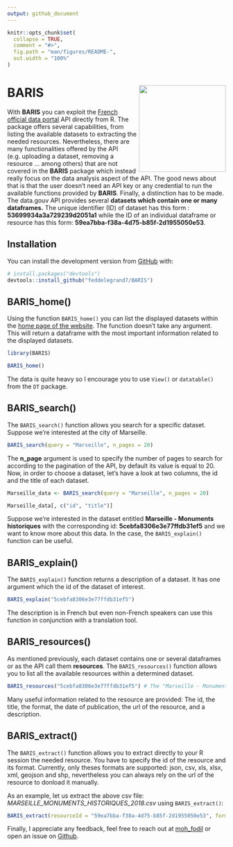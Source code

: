 ```yaml
---
output: github_document
---
```


<!-- README.md is generated from README.Rmd. Please edit that file -->

```r
knitr::opts_chunk$set(
  collapse = TRUE,
  comment = "#>",
  fig.path = "man/figures/README-",
  out.width = "100%"
)
```
# BARIS <a><img src='man/figures/hex.png' align="right" height="200" /></a>

<!-- badges: start -->

<!-- badges: end -->

With **BARIS** you can exploit the [French official data portal](https://www.data.gouv.fr/fr/) API directly from R. The package offers several capabilities, from listing the available datasets to extracting the needed resources. Nevertheless, there are many functionalities offered by the API (e.g. uploading a dataset, removing a resource ... among others) that are not covered in the **BARIS** package which instead really focus on the data analysis aspect of the API. The good news about that is that the user doesn't need an API key or any credential to run the available functions provided by **BARIS**. Finally, a distinction has to be made. The data.gouv API provides several **datasets which contain one or many dataframes.** The unique identifier (ID) of dataset has this form : **53699934a3a729239d2051a1** while the ID of an individual dataframe or resource has this form: **59ea7bba-f38a-4d75-b85f-2d1955050e53**. 

## Installation

You can install the development version from [GitHub](https://github.com/) with:

``` r
# install.packages("devtools")
devtools::install_github("feddelegrand7/BARIS")
```

## BARIS_home()

Using the function `BARIS_home()` you can list the displayed datasets within the [home page of the website](www.data.gouv.fr). The function doesn't take any argument. This will return a dataframe with the most important information related to the displayed datasets.

```r
library(BARIS)

BARIS_home()

```
The data is quite heavy so I encourage you to use `View()` or `datatable()` from the `DT` package. 


## BARIS_search()

The `BARIS_search()` function allows you search for a specific dataset. Suppose we're interested at the city of Marseille. 


```r

BARIS_search(query = "Marseille", n_pages = 20)

```

The **n_page** argument is used to specify the number of pages to search for according to the pagination of the API, by default its value is equal to 20. Now, in order to choose a dataset, let's have a look at two columns, the id and the title of each dataset. 

```r

Marseille_data <- BARIS_search(query = "Marseille", n_pages = 20)

Marseille_data[, c("id", "title")]


```

Suppose we're interested in the dataset entitled **Marseille - Monuments historiques** with the corresponding id: **5cebfa8306e3e77ffdb31ef5** and we want to know more about this data. In the case, the `BARIS_explain()` function can be useful. 


## BARIS_explain()

The `BARIS_explain()` function returns a description of a dataset. It has one argument which the id of the dataset of interest. 

```r

BARIS_explain("5cebfa8306e3e77ffdb31ef5")

```

The description is in French but even non-French speakers can use this function in conjunction with a translation tool. 


## BARIS_resources()

As mentioned previously, each dataset contains one or several dataframes or as the API call them **resources**. The `BARIS_resources()` function allows you to list all the available resources within a determined dataset. 


```r

BARIS_resources("5cebfa8306e3e77ffdb31ef5") # The "Marseille - Monuments historiques" id

```


Many useful information related to the resource are provided: The id, the title, the format, the date of publication, the url of the resource, and a description.


## BARIS_extract()

The `BARIS_extract()` function allows you to extract directly to your R session the needed resource. You have to specify the id of the resource and its format. Currently, only theses formats are supported: json, csv, xls, xlsx, xml, geojson and shp, nevertheless you can always rely on the url of the resource to donload it manually. 

As an example, let us extract the above csv file: *MARSEILLE_MONUMENTS_HISTORIQUES_2018.csv* using `BARIS_extract()`:


```r

BARIS_extract(resourceId = "59ea7bba-f38a-4d75-b85f-2d1955050e53", format = "csv")

```

Finally, I appreciate any feedback, feel free to reach out at [moh_fodil](https://twitter.com/moh_fodil) or open an issue on [Github](https://github.com/feddelegrand7/BARIS/issues).








